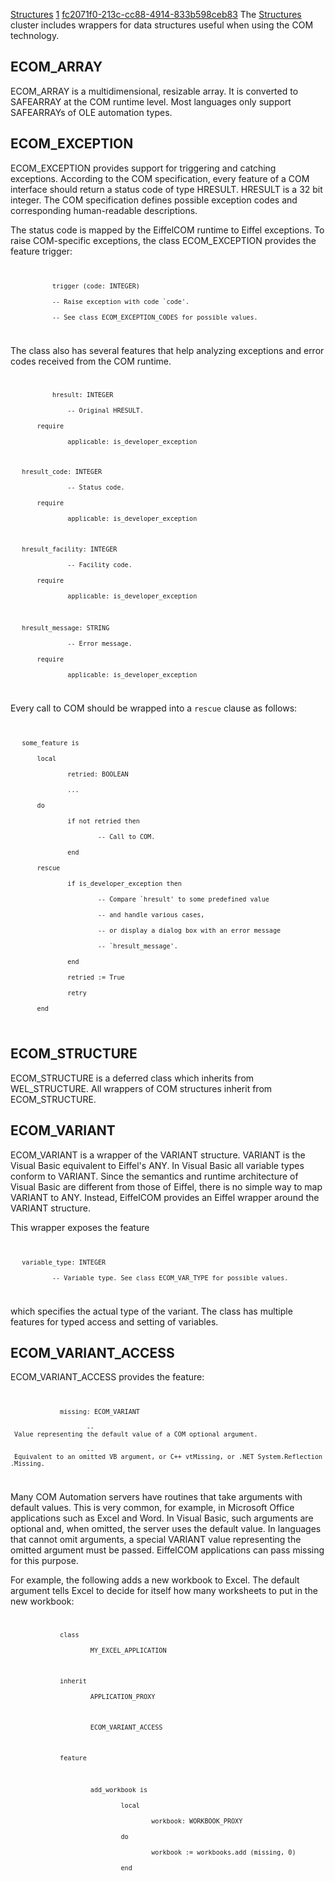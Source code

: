 [[Property:title|Structures]]
[[Property:weight|1]]
[[Property:uuid|fc2071f0-213c-cc88-4914-833b598ceb83]]
The [[ref:libraries/com/reference/index|Structures]]  cluster includes wrappers for data structures useful when using the COM technology. 

==ECOM_ARRAY==

ECOM_ARRAY is a multidimensional, resizable array. It is converted to SAFEARRAY at the COM runtime level. Most languages only support SAFEARRAYs of OLE automation types. 

==ECOM_EXCEPTION==

ECOM_EXCEPTION provides support for triggering and catching exceptions. According to the COM specification, every feature of a COM interface should return a status code of type HRESULT. HRESULT is a 32 bit integer. The COM specification defines possible exception codes and corresponding human-readable descriptions. 

The status code is mapped by the EiffelCOM runtime to Eiffel exceptions. To raise COM-specific exceptions, the class ECOM_EXCEPTION provides the feature <eiffel>trigger</eiffel>: 
<code>
			trigger (code: INTEGER)
      		-- Raise exception with code `code'.
      		-- See class ECOM_EXCEPTION_CODES for possible values.
		</code>

The class also has several features that help analyzing exceptions and error codes received from the COM runtime. 
<code>
			hresult: INTEGER
       			-- Original HRESULT.
   		require
       			applicable: is_developer_exception

	hresult_code: INTEGER
       			-- Status code.
   		require
       			applicable: is_developer_exception

	hresult_facility: INTEGER
       			-- Facility code.
   		require
       			applicable: is_developer_exception

	hresult_message: STRING
       			-- Error message.
   		require
       			applicable: is_developer_exception
		</code>

Every call to COM should be wrapped into a <code> rescue </code> clause as follows: 
<code>
	some_feature is
   		local
      			retried: BOOLEAN
      			...
   		do
        		if not retried then
            			-- Call to COM.
        		end
   		rescue
        		if is_developer_exception then
            			-- Compare `hresult' to some predefined value
            			-- and handle various cases,
            			-- or display a dialog box with an error message
            			-- `hresult_message'.
        		end
		        retried := True
		        retry
		end
		</code>

==ECOM_STRUCTURE==

ECOM_STRUCTURE is a deferred class which inherits from WEL_STRUCTURE. All wrappers of COM structures inherit from ECOM_STRUCTURE. 

==ECOM_VARIANT==

ECOM_VARIANT is a wrapper of the VARIANT structure. VARIANT is the Visual Basic equivalent to Eiffel's <eiffel>ANY</eiffel>. In Visual Basic all variable types conform to VARIANT. Since the semantics and runtime architecture of Visual Basic are different from those of Eiffel, there is no simple way to map VARIANT to ANY. Instead, EiffelCOM provides an Eiffel wrapper around the VARIANT structure. 

This wrapper exposes the feature 
<code>
	variable_type: INTEGER
        	-- Variable type. See class ECOM_VAR_TYPE for possible values. 
		</code>

which specifies the actual type of the variant. The class has multiple features for typed access and setting of variables. 

==ECOM_VARIANT_ACCESS==

<eiffel>ECOM_VARIANT_ACCESS</eiffel> provides the feature: 
<code>
			  missing: ECOM_VARIANT
					 -- Value representing the default value of a COM optional argument.
					 -- Equivalent to an omitted VB argument, or C++ vtMissing, or .NET System.Reflection.Missing.
		</code>

Many COM Automation servers have routines that take arguments with default values. This is very common, for example, in Microsoft Office applications such as Excel and Word. In Visual Basic, such arguments are optional and, when omitted, the server uses the default value. In languages that cannot omit arguments, a special VARIANT value representing the omitted argument must be passed. EiffelCOM applications can pass missing for this purpose. 

For example, the following adds a new workbook to Excel. The default argument tells Excel to decide for itself how many worksheets to put in the new workbook: 
<code>
			  class
					  MY_EXCEL_APPLICATION

			  inherit
					  APPLICATION_PROXY

					  ECOM_VARIANT_ACCESS

			  feature

					  add_workbook is
							  local
									  workbook: WORKBOOK_PROXY
							  do
									  workbook := workbooks.add (missing, 0)
							  end
		</code>




